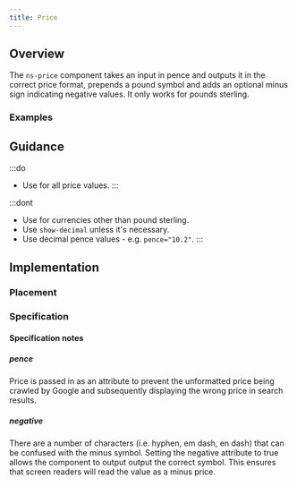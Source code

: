 ```yaml
---
title: Price
---
```




## Overview

<CompDetails name={componentName} />

The `ns-price` component takes an input in pence and outputs it in the correct price format, prepends a pound symbol and adds an optional minus sign indicating negative values. It only works for pounds sterling.

### Examples

<Tabs>
  <TabItem label="Standard">
    <ExampleViewer type="standard" />
  </TabItem>
  <TabItem label="Negative">
    <ExampleViewer type="negative" />
  </TabItem>
  <TabItem label="Decimal">
    <ExampleViewer type="decimal" />
  </TabItem>
</Tabs>

## Guidance

:::do
- Use for all price values.
:::

:::dont
- Use for currencies other than pound sterling.
- Use `show-decimal` unless it's necessary.
- Use decimal pence values - e.g. `pence="10.2"`.
:::

## Implementation

### Placement

<Placement name={componentName} />

### Specification

<Specification name={componentName} />

#### Specification notes

##### pence

Price is passed in as an attribute to prevent the unformatted price being crawled by Google and subsequently displaying the wrong price in search results.

##### negative

There are a number of characters (i.e. hyphen, em dash, en dash) that can be confused with the minus symbol. Setting the negative attribute to true allows the component to output output the correct symbol. This ensures that screen readers will read the value as a minus price.
